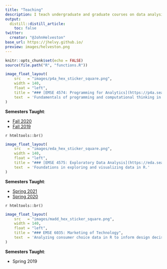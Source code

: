 ```yaml
---
title: "Teaching"
description: I teach undergraduate and graduate courses on data analysis in R in the [Department of Engineering Management and Systems Engineering](http://emse.seas.gwu.edu/) at The George Washington University.
output:
  distill::distill_article:
    toc: false
twitter:
  creator: "@JohnHelveston"
base_url: https://jhelvy.github.io/
preview: images/helveston.png
---
```


<!-- Reduce spacing between titles and text -->
<style>
d-article h3 {
  margin: 5px 0 0 0;
}
d-article p {
  margin: 5px 0 0 0;
}
d-article li {
  margin-bottom: 0;
}
</style>

```r
knitr::opts_chunk$set(echo = FALSE)
source(file.path("R", "functions.R"))
```

```r
image_float_layout(
    src   = "images/p4a_hex_sticker_square.png",
    width = 140,
    float = "left",
    title = "### [EMSE 4574: Programming for Analytics](https://p4a.seas.gwu.edu/)",
    text  = 'Fundamentals of programming and computational thinking in R.'
)
```

<aside>
**Semesters Taught**:

- [Fall 2020](https://p4a.seas.gwu.edu/2020-Fall/)
- [Fall 2019](https://p4a.seas.gwu.edu/2019-Fall/)
</aside>

`r htmltools::br()`

```r
image_float_layout(
    src   = "images/eda_hex_sticker_square.png",
    width = 140,
    float = "left",
    title = "### [EMSE 4575: Exploratory Data Analysis](https://eda.seas.gwu.edu/)",
    text  = 'Foundations in exploring and visualizing data in R.'
)
```

<aside>
**Semesters Taught**:

- [Spring 2021](https://eda.seas.gwu.edu/2021-Spring/)
- [Spring 2020](https://eda.seas.gwu.edu/2020-Spring/)
</aside>

`r htmltools::br()`

```r
image_float_layout(
    src   = "images/madd_hex_sticker_square.png",
    width = 140,
    float = "left",
    title = "### EMSE 6035: Marketing of Technology",
    text  = 'Analyzing consumer choice data in R to inform design decisions in an uncertain, competitive, market.'
)
```

<aside>
**Semesters Taught**:

- Spring 2019
</aside>

